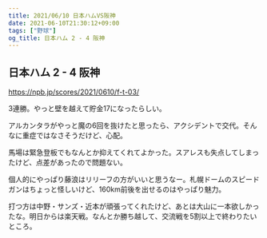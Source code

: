 ```yaml
---
title: 2021/06/10 日本ハムVS阪神
date: 2021-06-10T21:30:12+09:00
tags: ["野球"]
og_title: 日本ハム 2 - 4 阪神
---
```


## 日本ハム 2 - 4 阪神

https://npb.jp/scores/2021/0610/f-t-03/


3連勝。やっと壁を越えて貯金17になったらしい。

アルカンタラがやっと魔の6回を抜けたと思ったら、アクシデントで交代。そんなに重症ではなさそうだけど、心配。

馬場は緊急登板でもなんとか抑えてくれてよかった。スアレスも失点してしまったけど、点差があったので問題ない。

個人的にやっぱり藤浪はリリーフの方がいいと思うなー。札幌ドームのスピードガンはちょっと怪しいけど、160km前後を出せるのはやっぱり魅力。

打つ方は中野・サンズ・近本が頑張ってくれたけど、あとは大山に一本欲しかったな。明日からは楽天戦。なんとか勝ち越して、交流戦を5割以上で終わりたいところ。